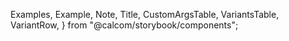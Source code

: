 
  Examples,
  Example,
  Note,
  Title,
  CustomArgsTable,
  VariantsTable,
  VariantRow,
} from "@calcom/storybook/components";


<Meta title="UI/Button Group" component={ButtonGroup} />

<Title title="Button Group" suffix="Brief" subtitle="Version 2.0 — Last Update: 22 Aug 2022" />

## Definition

Button group enables multiple buttons to be combined into a single unit. It offers users access to frequently performed, related actions.

## Structure

<CustomArgsTable of={ButtonGroup} />

<Examples
  title="Breadcrumb style"
  footNote={
    <ul>
      <li>
        Seperated: In general, seperated button group style can be included in container such as card, modal,
        and page.
      </li>
      <li>Combined: Combined button group can be used standalone e.g. mini toggles for calendars</li>
    </ul>
  }>
  <Example title="Default">
    <ButtonGroup>
      <Button StartIcon={FiTrash} variant="icon" color="secondary" />
      <Button StartIcon={FiNavigation} variant="icon" color="secondary" />
      <Button StartIcon={FiClipboard} variant="icon" color="secondary" />
    </ButtonGroup>
  </Example>
  <Example title="Combined">
    <ButtonGroup combined>
      <Button StartIcon={FiTrash} variant="icon" color="secondary" />
      <Button StartIcon={FiNavigation} variant="icon" color="secondary" />
      <Button StartIcon={FiClipboard} variant="icon" color="secondary" />
    </ButtonGroup>
  </Example>
</Examples>

<Canvas>
  <Story name="All Variatns">
    <VariantsTable titles={["Default", "Secondary", "Minimal"]} columnMinWidth={150}>
      <VariantRow variant="Default">
        <ButtonGroup>
          <Button StartIcon={FiTrash} variant="icon" />
          <Button StartIcon={FiNavigation} variant="icon" />
          <Button StartIcon={FiClipboard} variant="icon" />
        </ButtonGroup>
        <ButtonGroup>
          <Button StartIcon={FiTrash} variant="icon" color="secondary" />
          <Button StartIcon={FiNavigation} variant="icon" color="secondary" />
          <Button StartIcon={FiClipboard} variant="icon" color="secondary" />
        </ButtonGroup>
        <ButtonGroup>
          <Button StartIcon={FiTrash} variant="icon" color="minimal" />
          <Button StartIcon={FiNavigation} variant="icon" color="minimal" />
          <Button StartIcon={FiClipboard} variant="icon" color="minimal" />
        </ButtonGroup>
      </VariantRow>
      <VariantRow variant="Combined">
        <ButtonGroup combined>
          <Button StartIcon={FiTrash} variant="icon" />
          <Button StartIcon={FiNavigation} variant="icon" />
          <Button StartIcon={FiClipboard} variant="icon" />
        </ButtonGroup>
        <ButtonGroup combined>
          <Button StartIcon={FiTrash} variant="icon" color="secondary" />
          <Button StartIcon={FiNavigation} variant="icon" color="secondary" />
          <Button StartIcon={FiClipboard} variant="icon" color="secondary" />
        </ButtonGroup>
      </VariantRow>
    </VariantsTable>
  </Story>
</Canvas>
